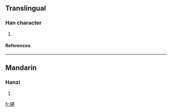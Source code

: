 ==Translingual==
===Han character===
{{Han char|rn=75|rad=木|as=15|sn=19|four=4193<sub>1</sub>|canj=木卜一山 (DYMU)}}
# {{defn|Han|sort=木15}}
====References====
{{Han ref|kx=0559.330|dkj=15791|dj=0949.080|hdz=21313.010|uh=6ACF|ud=27343|bh=F256|bd=62038}}

----
==Mandarin==
===Hanzi===
{{cmn-hanzi|pin=[[léi]] ([[lei2]]), [[qiān]] ([[qian1]])|wg=lei<sup>2</sup>, ch'ien<sup>1</sup>}}
# {{defn|Mandarin}}

[[fr:櫏]]